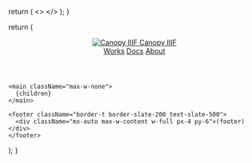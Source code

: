 
  return (
    <>
      <Stylesheet />
      <meta name="theme-color" content="#111" />
    </>
  );
}


return (

  <div className="bg-white text-slate-800">
    <header>
      <div className="px-4 py-3 flex items-center justify-between gap-4">
        <a href="/" className="flex items-center gap-2 ">
          <img src="/canopy.svg" alt="Canopy IIIF" style={{
            height: '1.5rem',
          }} />
          <span>Canopy IIIF</span>
        </a>
        <SearchPanel label="Search" hotkey="mod+k" placeholder="Search…" />
        <nav className="flex items-center gap-4">
          <a href="/search?type=work">Works</a>
          <a href="/docs">Docs</a>
          <a href="/docs/about">About</a>
        </nav>
      </div>
    </header>

    <main className="max-w-none">
      {children}
    </main>

    <footer className="border-t border-slate-200 text-slate-500">
      <div className="mx-auto max-w-content w-full px-4 py-6">(footer)</div>
    </footer>

  </div>

);
}
